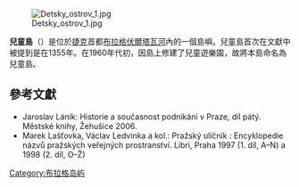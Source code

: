 [[Image:Detsky_ostrov_1.jpg|right]]

'''兒童島'''（{{lang-cz|Dětský ostrov}}）是位於[[捷克|捷克]]首都[[布拉格|布拉格]][[伏爾塔瓦河|伏爾塔瓦河]]內的一個島嶼。兒童島首次在文獻中被提到是在1355年。在1960年代初，因島上修建了兒童遊樂園，故將本島命名為兒童島。
== 參考文獻 ==
* Jaroslav Láník: Historie a současnost podnikání v Praze, díl pátý. Městské knihy, Žehušice 2006. 
* Marek Lašťovka, Václav Ledvinka a kol.: Pražský uličník : Encyklopedie názvů pražských veřejných prostranství. Libri, Praha 1997 (1. díl, A–N) a 1998 (2. díl, O–Ž)
{{coord|50|04|42|N|14|24|33|E|display=title|region:CZ_type:landmark_source:cswiki}}
[[Category:布拉格岛屿|Category:布拉格岛屿]]